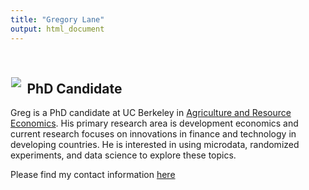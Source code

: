 ```yaml
---
title: "Gregory Lane"
output: html_document
---
```


<br>


<div style= "float:left; position: relative; top: -5px; left: -10px; margin: 0 0 0 0.75em">
![](photos/headshot2_small.jpg)
</div>

## PhD Candidate

Greg is a PhD candidate at UC Berkeley in [Agriculture and Resource Economics](https://are.berkeley.edu/). His primary research area is development economics and current research focuses on innovations in finance and technology in developing countries. He is interested in using microdata, randomized experiments, and data science to explore these topics.  

Please find my contact information [here](https://gregoryvlane.com/contact.html)





